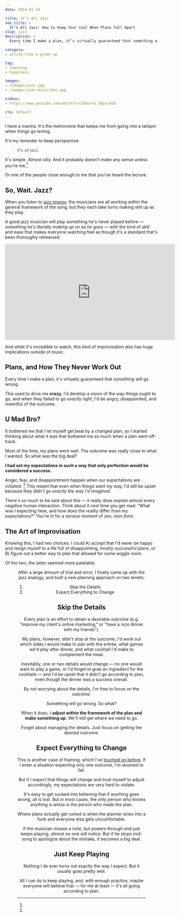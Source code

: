 ```yaml
---
date: 2014-01-10

title: It’s All Jazz
seo_title: >
  It’s All Jazz: How to Keep Your Cool When Plans Fall Apart
slug: jazz
description: >
  Every time I make a plan, it’s virtually guaranteed that something will go wrong. This was a significant stressor for me — until I learned to improvise.

category:
- acting-like-a-grown-up

tag:
- learning
- happiness

images:
- /images/jazz.jpg
- /images/jazz-musicians.jpg

videos:
- https://www.youtube.com/watch?t=179&v=Ta_UByyi4Z0

cta: default
---
```



I have a mantra. It's the metronome that keeps me from going into a tailspin
when things go wrong.

It's my reminder to keep perspective.

> It's all jazz.

It's simple. Almost silly. And it probably doesn't make any sense unless you're
me.[^lecture]

[^lecture]:
  Or one of the people close enough to me that you've heard the lecture.

## So, Wait. Jazz?

When you listen to [jazz improv][1], the musicians are all working within the
general framework of the song, but they each take turns making shit up as they
play.

A good jazz musician will play something he's never played before — _something
he's literally making up on as he goes_ — with the kind of skill and ease that
makes everyone watching feel as though it's a standard that's been thoroughly
rehearsed.

<iframe width="560" height="315" src="https://www.youtube.com/embed/Ta_UByyi4Z0?rel=0&amp;start=179&amp;end=278" frameborder="0" gesture="media" allow="encrypted-media" allowfullscreen></iframe>

And while it's incredible to watch, this kind of improvisation also has huge
implications outside of music.

## Plans, and How They Never Work Out

Every time I make a plan, it's virtually guaranteed that _something_ will go
wrong.

This used to drive me **crazy.** I'd develop a vision of the way things ought to
go, and when they failed to go _exactly right_, I'd be angry, disappointed, and
resentful of the outcome.

## U Mad Bro?

It bothered me that I let myself get beat by a changed plan, so I started
thinking about what it was that bothered me so much when a plan went off-track.

Most of the time, my plans went well. The outcome was really close to what I
wanted. So what was the big deal?

**I had set my expectations in such a way that only perfection would be
considered a success.**

Anger, fear, and disappointment happen when our expectations are violated.
[^expectations] This meant that even when things went my way, I'd still be upset
because they _didn't go exactly the way I'd imagined._

[^expectations]:
  There's so much to be said about this — it really does explain almost every negative human interaction. Think about it next time you get mad: "What was I expecting here, and how does the reality differ from my expectations?" You're in for a serious moment of zen, _mon frere_.

## The Art of Improvisation

Knowing this, I had two choices: I could A) accept that I'd never be happy and
resign myself to a life full of disappointing, mostly-successful plans, or B)
figure out a better way to plan that allowed for some wiggle room.

Of the two, the latter seemed more palatable.

<Figure
  align="center"
  src="images/jazz-musicians.jpg"
  alt="Jazz musicians."
  caption="Making it up as they go."
  creditType="Credit"
  creditLink="http://noblacktie.com.my/2011/04/28/photos-jazz-electronica-17-april-2011/"
  credit="No Black Tie"
/>

After a large amount of trial and error, I finally came up with the jazz
analogy, and built a new planning approach on two tenets:

1. Skip the Details
2. Expect Everything to Change

## Skip the Details

Every plan is an effort to obtain a desirable outcome (e.g. "improve my client's
online marketing," or "have a nice dinner with my friends").

My plans, however, didn't stop at the outcome; I'd work out which sides I would
make to pair with the entrée, what games we'd play after dinner, and what
cocktail I'd make to complement the meal.

Inevitably, one or two details would change — no one would want to play a game,
or I'd forget to grab an ingredient for the cocktails — and I'd be upset that it
didn't go according to plan, even though the dinner was a success overall.

By not worrying about the details, I'm free to focus on the outcome.

Something will go wrong. So what?

When it does, I **adjust within the framework of the plan and make something up.** We'll still get where we need to go.

Forget about managing the details. Just focus on getting the desired outcome.

## Expect Everything to Change

This is another case of framing, which I've [touched on before][3]. If I enter a
situation expecting only one outcome, I'm doomed to fail.

But if I expect that things will change and trust myself to adjust accordingly,
my expectations are very hard to violate.

It's easy to get sucked into believing that if anything goes wrong, all is lost.
But in most cases, the only person who knows anything is amiss is the person who
made the plan.

Where plans _actually_ get ruined is when the planner sinks into a funk and
everyone else gets uncomfortable.

If the musician misses a note, but powers through and just keeps playing, almost
no one will notice. But if he stops mid-song to apologize about the mistake, it
becomes a big deal.

## Just Keep Playing

Nothing I do ever turns out exactly the way I expect. But it usually goes pretty
well.

All I can do is keep playing, and, with enough practice, maybe everyone will
believe that — for me at least — it's all going according to plan.

[1]: http://en.wikipedia.org/wiki/Jazz_improvisation
[3]: http://lengstorf.com/see-tree-coming/
